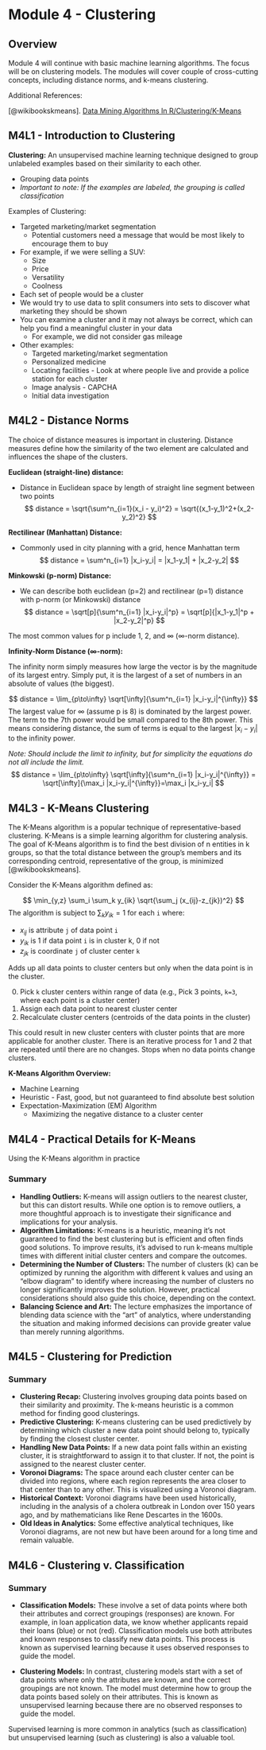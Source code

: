 # Module 4 - Clustering

## Overview

Module 4 will continue with basic machine learning algorithms.
The focus will be on clustering models.
The modules will cover couple of cross-cutting concepts, including distance norms, and k-means clustering.

Additional References:

[@wikibookskmeans]. [Data Mining Algorithms In R/Clustering/K-Means](https://en.wikibooks.org/wiki/Data_Mining_Algorithms_In_R/Clustering/K-Means)

## M4L1 - Introduction to Clustering

**Clustering:** An unsupervised machine learning technique designed to group unlabeled examples based on their similarity to each other.

- Grouping data points
- *Important to note: If the examples are labeled, the grouping is called classification*

Examples of Clustering:

- Targeted marketing/market segmentation
  - Potential customers need a message that would be most likely to encourage them to buy
- For example, if we were selling a SUV:
  - Size
  - Price
  - Versatility
  - Coolness
- Each set of people would be a cluster
- We would try to use data to split consumers into sets to discover what marketing they should be shown
- You can examine a cluster and it may not always be correct, which can help you find a meaningful cluster in your data
  - For example, we did not consider gas mileage
- Other examples:
  - Targeted marketing/market segmentation
  - Personalized medicine
  - Locating facilities - Look at where people live and provide a police station for each cluster
  - Image analysis - CAPCHA
  - Initial data investigation

## M4L2 - Distance Norms

The choice of distance measures is important in clustering.
Distance measures define how the similarity of the two element are calculated and influences the shape of the clusters.

**Euclidean (straight-line) distance:**

- Distance in Euclidean space by length of straight line segment between two points
$$
distance = \sqrt{\sum^n_{i=1}(x_i - y_i)^2} = \sqrt{(x_1-y_1)^2+(x_2-y_2)^2}
$$

**Rectilinear (Manhattan) Distance:**

- Commonly used in city planning with a grid, hence Manhattan term
$$
distance = \sum^n_{i=1} |x_i-y_i| =  |x_1-y_1| + |x_2-y_2|
$$

**Minkowski (p-norm) Distance:**

- We can describe both euclidean (p=2) and rectilinear (p=1) distance with p-norm (or Minkowski) distance
$$
distance = \sqrt[p]{\sum^n_{i=1} |x_i-y_i|^p} = \sqrt[p]{|x_1-y_1|^p + |x_2-y_2|^p}
$$

The most common values for p include 1, 2, and $\infty$ ($\infty$-norm distance).

**Infinity-Norm Distance ($\infty$-norm):**

The infinity norm simply measures how large the vector is by the magnitude of its largest entry.
Simply put, it is the largest of a set of numbers in an absolute of values (the biggest). 

$$
distance = \lim_{p\to\infty} \sqrt[\infty]{\sum^n_{i=1} |x_i-y_i|^{\infty}} 
$$
The largest value for $\infty$ (assume p is 8) is dominated by the largest power.
The term to the 7th power would be small compared to the 8th power.
This means considering distance, the sum of terms is equal to the largest $|x_i-y_i|$ to the infinity power.

*Note: Should include the limit to infinity, but for simplicity the equations do not all include the limit.*
$$
distance = \lim_{p\to\infty} \sqrt[\infty]{\sum^n_{i=1} |x_i-y_i|^{\infty}} = \sqrt[\infty]{\max_i |x_i-y_i|^{\infty}}=\max_i |x_i-y_i|
$$

## M4L3 - K-Means Clustering

The K-Means algorithm is a popular technique of representative-based clustering.
K-Means is a simple learning algorithm for clustering analysis. 
The goal of K-Means algorithm is to find the best division of n entities in k groups, so that the total distance between the group's members and its corresponding centroid, representative of the group, is minimized [@wikibookskmeans].

Consider the K-Means algorithm defined as:

$$
\min_{y,z} \sum_i \sum_k y_{ik} \sqrt{\sum_j (x_{ij}-z_{jk})^2}
$$
The algorithm is subject to $\sum_k y_{ik} = 1$ for each `i` where:

- $x_{ij}$ is attribute `j` of data point `i`
- $y_{ik}$ is 1 if data point `i` is in cluster k, 0 if not
- $z_{jk}$ is coordinate `j` of cluster center `k`

Adds up all data points to cluster centers but only when the data point is in the cluster.

0. Pick `k` cluster centers within range of data (e.g., Pick 3 points, `k=3`, where each point is a cluster center)
1. Assign each data point to nearest cluster center
2. Recalculate cluster centers (centroids of the data points in the cluster)

This could result in new cluster centers with cluster points that are more applicable for another cluster.
There is an iterative process for 1 and 2 that are repeated until there are no changes.
Stops when no data points change clusters.

**K-Means Algorithm Overview:**

- Machine Learning
- Heuristic - Fast, good, but not guaranteed to find absolute best solution
- Expectation-Maximization (EM) Algorithm
  - Maximizing the negative distance to a cluster center

## M4L4 - Practical Details for K-Means

Using the K-Means algorithm in practice

### Summary

- **Handling Outliers:** K-means will assign outliers to the nearest cluster, but this can distort results. While one option is to remove outliers, a more thoughtful approach is to investigate their significance and implications for your analysis.
- **Algorithm Limitations:** K-means is a heuristic, meaning it's not guaranteed to find the best clustering but is efficient and often finds good solutions. To improve results, it's advised to run k-means multiple times with different initial cluster centers and compare the outcomes.
- **Determining the Number of Clusters:** The number of clusters (k) can be optimized by running the algorithm with different k values and using an "elbow diagram" to identify where increasing the number of clusters no longer significantly improves the solution. However, practical considerations should also guide this choice, depending on the context.
- **Balancing Science and Art:** The lecture emphasizes the importance of blending data science with the "art" of analytics, where understanding the situation and making informed decisions can provide greater value than merely running algorithms.

## M4L5 - Clustering for Prediction

### Summary

- **Clustering Recap:** Clustering involves grouping data points based on their similarity and proximity. The k-means heuristic is a common method for finding good clusterings.
- **Predictive Clustering:** K-means clustering can be used predictively by determining which cluster a new data point should belong to, typically by finding the closest cluster center.
- **Handling New Data Points:** If a new data point falls within an existing cluster, it is straightforward to assign it to that cluster. If not, the point is assigned to the nearest cluster center.
- **Voronoi Diagrams:** The space around each cluster center can be divided into regions, where each region represents the area closer to that center than to any other. This is visualized using a Voronoi diagram.
- **Historical Context:** Voronoi diagrams have been used historically, including in the analysis of a cholera outbreak in London over 150 years ago, and by mathematicians like Rene Descartes in the 1600s.
- **Old Ideas in Analytics:** Some effective analytical techniques, like Voronoi diagrams, are not new but have been around for a long time and remain valuable.

## M4L6 - Clustering v. Classification

### Summary

- **Classification Models:** These involve a set of data points where both their attributes and correct groupings (responses) are known. For example, in loan application data, we know whether applicants repaid their loans (blue) or not (red). Classification models use both attributes and known responses to classify new data points. This process is known as supervised learning because it uses observed responses to guide the model.

- **Clustering Models:** In contrast, clustering models start with a set of data points where only the attributes are known, and the correct groupings are not known. The model must determine how to group the data points based solely on their attributes. This is known as unsupervised learning because there are no observed responses to guide the model.

Supervised learning is more common in analytics (such as classification) but unsupervised learning (such as clustering) is also a valuable tool.



